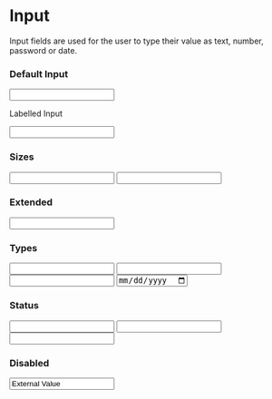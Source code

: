 
<Meta title="Design System|Input" component={Input} />

# Input

Input fields are used for the user to type their value as text, number, password or date.

### Default Input

<Preview withToolbar>
	<Story name="Default">
		<Input type="text" />
	</Story>
</Preview>

Labelled Input

<Preview withToolbar>
	<Story name="Labelled">
		<Input label="Labelled Input" />
	</Story>
</Preview>

### Sizes

<Preview withToolbar>
	<Story name="Large">
		<Input label="Large Input" size="large" />
	</Story>
	<Story name="Small">
		<Input label="Small Input" size="small" />
	</Story>
</Preview>

### Extended

<Preview withToolbar>
	<Story name="Extended">
		<Input label="Extended Input" width="100%" />
	</Story>
</Preview>

### Types

<Preview withToolbar>
	<Story name="Text">
		<Input label="Text Input" />
	</Story>
	<Story name="Password">
		<Input label="Password Input" type="password" />
	</Story>
	<Story name="Number">
		<Input label="Number Input" type="number" />
	</Story>
	<Story name="Date">
		<Input label="Date Input" type="date" />
	</Story>
</Preview>

### Status

<Preview withToolbar>
	<Story name="Error Small">
		<Input label="Error Small" size="small" status="error" />
	</Story>
	<Story name="Error Medium">
		<Input
			label="Error Medium"
			status="error"
			helperText="Medium field helper text"
		/>
	</Story>
	<Story name="Error Large">
		<Input
			label="Error Large"
			size="large"
			status="error"
			helperText="Large field helper text"
		/>
	</Story>
</Preview>

### Disabled

<Preview withToolbar>
	<Story name="Disabled">
		<Input label="Disabled" status="disabled" value="External Value" />
	</Story>
</Preview>
